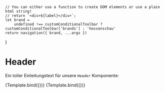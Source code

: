 

<Meta title="Komponenten/Header/Header" argTypes={{}} />

    // You can either use a function to create DOM elements or use a plain html string!
    // return `<div>${label}</div>`;
    let brand =
        undefined !== customConditionalToolbar ? customConditionalToolbar['brands'] : 'hessenschau'
    return navigation({ brand, ...args })
}

# Header

Ein toller Einleitungstext für unsere `Header` Komponente:

<Preview withToolbar>
  <Story
    name="Default"
    args= {JsonData}
  >
    {Template.bind({})}
  </Story>
  <Story
    name="With 4 Icons in Service Nav"
    args= {JsonData2}
  >
    {Template.bind({})}
  </Story>
</Preview>

<ArgsTable story="Default" />
